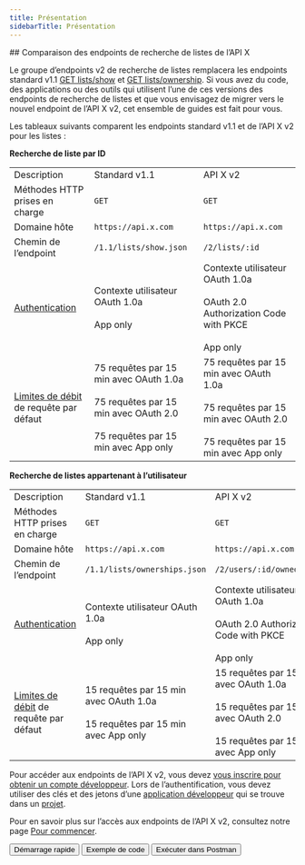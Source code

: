```yaml
---
title: Présentation
sidebarTitle: Présentation
---
```



<div id="comparing-x-apis-list-lookup-endpoints">
  ## Comparaison des endpoints de recherche de listes de l’API X
</div>

Le groupe d’endpoints v2 de recherche de listes remplacera les endpoints standard v1.1 [GET lists/show](https://developer.x.com/en/docs/twitter-api/v1/accounts-and-users/create-manage-lists/api-reference/get-lists-show) et [GET lists/ownership](https://developer.x.com/en/docs/twitter-api/v1/accounts-and-users/create-manage-lists/api-reference/get-lists-ownerships). Si vous avez du code, des applications ou des outils qui utilisent l’une de ces versions des endpoints de recherche de listes et que vous envisagez de migrer vers le nouvel endpoint de l’API X v2, cet ensemble de guides est fait pour vous.

Les tableaux suivants comparent les endpoints standard v1.1 et de l’API X v2 pour les listes :

**Recherche de liste par ID**

|     |     |     |
| :--- | :--- | :--- |
| Description | Standard v1.1 | API X v2 |
| Méthodes HTTP prises en charge | `GET` | `GET` |
| Domaine hôte | `https://api.x.com` | `https://api.x.com` |
| Chemin de l’endpoint | `/1.1/lists/show.json` | `/2/lists/:id` |
| [Authentication](/fr/resources/fundamentals/authentication) | Contexte utilisateur OAuth 1.0a<br /><br />App only | Contexte utilisateur OAuth 1.0a<br /><br />OAuth 2.0 Authorization Code with PKCE<br /><br />App only |
| [Limites de débit](/fr/resources/fundamentals/rate-limits) de requête par défaut | 75 requêtes par 15 min avec OAuth 1.0a<br /><br />75 requêtes par 15 min avec OAuth 2.0<br /><br />75 requêtes par 15 min avec App only | 75 requêtes par 15 min avec OAuth 1.0a<br /><br />75 requêtes par 15 min avec OAuth 2.0<br /><br />75 requêtes par 15 min avec App only |

**Recherche de listes appartenant à l’utilisateur**

|     |     |     |
| :--- | :--- | :--- |
| Description | Standard v1.1 | API X v2 |
| Méthodes HTTP prises en charge | `GET` | `GET` |
| Domaine hôte | `https://api.x.com` | `https://api.x.com` |
| Chemin de l’endpoint | `/1.1/lists/ownerships.json` | `/2/users/:id/owned_lists` |
| [Authentication](/fr/resources/fundamentals/authentication) | Contexte utilisateur OAuth 1.0a<br /><br />App only | Contexte utilisateur OAuth 1.0a<br /><br />OAuth 2.0 Authorization Code with PKCE<br /><br />App only |
| [Limites de débit](/fr/resources/fundamentals/rate-limits) de requête par défaut | 15 requêtes par 15 min avec OAuth 1.0a<br /><br />15 requêtes par 15 min avec App only | 15 requêtes par 15 min avec OAuth 1.0a<br /><br />15 requêtes par 15 min avec OAuth 2.0<br /><br />15 requêtes par 15 min avec App only |

Pour accéder aux endpoints de l’API X v2, vous devez [vous inscrire pour obtenir un compte développeur](https://developer.x.com/en/portal/petition/essential/basic-info). Lors de l’authentification, vous devez utiliser des clés et des jetons d’une [application développeur](/fr/resources/fundamentals/developer-apps) qui se trouve dans un [projet](/fr/resources/fundamentals/projects).

Pour en savoir plus sur l’accès aux endpoints de l’API X v2, consultez notre page [Pour commencer](/fr/x-api/getting-started/getting-access).

<div className="flex space-x-2">
  <Button href="/fr/x-api/lists/list-lookup/introduction">
    Démarrage rapide
  </Button>

  <Button href="https://github.com/xdevplatform/Twitter-API-v2-sample-code">
    Exemple de code
  </Button>

  <Button href="https://app.getpostman.com/run-collection/9956214-784efcda-ed4c-4491-a4c0-a26470a67400">
    Exécuter dans Postman
  </Button>
</div>